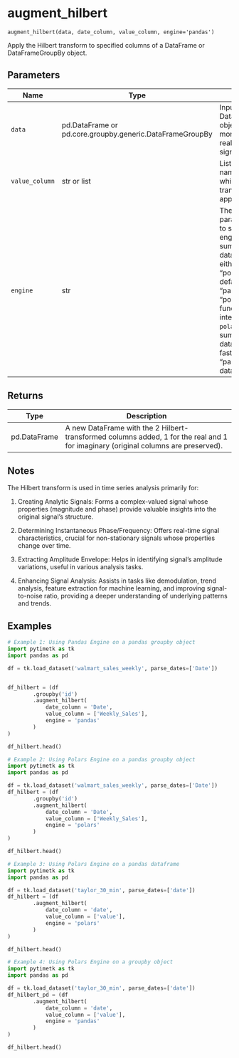 # augment_hilbert { #pytimetk.augment_hilbert }

`augment_hilbert(data, date_column, value_column, engine='pandas')`

Apply the Hilbert transform to specified columns of a DataFrame or 
DataFrameGroupBy object.

## Parameters

| Name           | Type                                                     | Description                                                                                                                                                                                                                                                                                                                     | Default    |
|----------------|----------------------------------------------------------|---------------------------------------------------------------------------------------------------------------------------------------------------------------------------------------------------------------------------------------------------------------------------------------------------------------------------------|------------|
| `data`         | pd.DataFrame or pd.core.groupby.generic.DataFrameGroupBy | Input DataFrame or DataFrameGroupBy object with one or more columns of  real-valued signals.                                                                                                                                                                                                                                    | _required_ |
| `value_column` | str or list                                              | List of column names in 'data' to which the Hilbert transform will be  applied.                                                                                                                                                                                                                                                 | _required_ |
| `engine`       | str                                                      | The `engine` parameter is used to specify the engine to use for  summarizing the data. It can be either "pandas" or "polars".   - The default value is "pandas".  - When "polars", the function will internally use the `polars` library  for summarizing the data. This can be faster than using "pandas" for  large datasets. | `'pandas'` |

## Returns

| Type         | Description                                                                                                                         |
|--------------|-------------------------------------------------------------------------------------------------------------------------------------|
| pd.DataFrame | A new DataFrame with the 2 Hilbert-transformed columns added, 1 for the  real and 1 for imaginary (original columns are preserved). |

## Notes

The Hilbert transform is used in time series analysis primarily for:

1. Creating Analytic Signals: Forms a complex-valued signal whose 
properties (magnitude and phase) provide valuable insights into the 
original signal's structure.

2. Determining Instantaneous Phase/Frequency: Offers real-time signal 
characteristics, crucial for non-stationary signals whose properties 
change over time.

3. Extracting Amplitude Envelope: Helps in identifying signal's 
amplitude variations, useful in various analysis tasks.

4. Enhancing Signal Analysis: Assists in tasks like demodulation, trend 
analysis, feature extraction for machine learning, and improving 
signal-to-noise ratio, providing a deeper understanding of underlying 
patterns and trends.

## Examples

```python
# Example 1: Using Pandas Engine on a pandas groupby object
import pytimetk as tk
import pandas as pd

df = tk.load_dataset('walmart_sales_weekly', parse_dates=['Date'])


df_hilbert = (df
        .groupby('id')
        .augment_hilbert(
            date_column = 'Date',
            value_column = ['Weekly_Sales'],
            engine = 'pandas'
        )
)

df_hilbert.head()
```

```python
# Example 2: Using Polars Engine on a pandas groupby object
import pytimetk as tk
import pandas as pd

df = tk.load_dataset('walmart_sales_weekly', parse_dates=['Date'])
df_hilbert = (df
        .groupby('id')
        .augment_hilbert(
            date_column = 'Date',
            value_column = ['Weekly_Sales'],
            engine = 'polars'
        )
)

df_hilbert.head()
```

```python
# Example 3: Using Polars Engine on a pandas dataframe
import pytimetk as tk
import pandas as pd

df = tk.load_dataset('taylor_30_min', parse_dates=['date'])
df_hilbert = (df
        .augment_hilbert(
            date_column = 'date',
            value_column = ['value'],
            engine = 'polars'
        )
)

df_hilbert.head()
```

```python
# Example 4: Using Polars Engine on a groupby object
import pytimetk as tk
import pandas as pd

df = tk.load_dataset('taylor_30_min', parse_dates=['date'])
df_hilbert_pd = (df
        .augment_hilbert(
            date_column = 'date',
            value_column = ['value'],
            engine = 'pandas'
        )
)

df_hilbert.head()
```